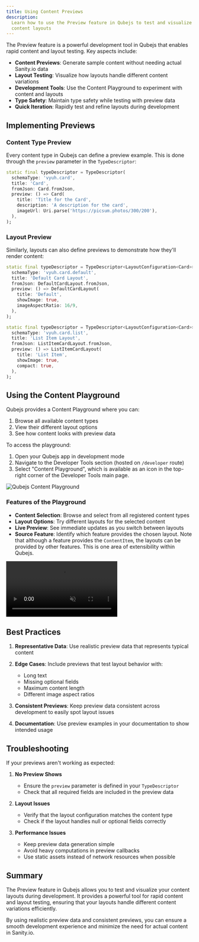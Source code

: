 ```yaml
---
title: Using Content Previews
description:
  Learn how to use the Preview feature in Qubejs to test and visualize your
  content layouts
---
```



The Preview feature is a powerful development tool in Qubejs that enables rapid
content and layout testing. Key aspects include:

- **Content Previews**: Generate sample content without needing actual Sanity.io
  data
- **Layout Testing**: Visualize how layouts handle different content variations
- **Development Tools**: Use the Content Playground to experiment with content
  and layouts
- **Type Safety**: Maintain type safety while testing with preview data
- **Quick Iteration**: Rapidly test and refine layouts during development

## Implementing Previews

### Content Type Preview

Every content type in Qubejs can define a preview example. This is done through
the `preview` parameter in the `TypeDescriptor`:

```dart
static final typeDescriptor = TypeDescriptor(
  schemaType: 'vyuh.card',
  title: 'Card',
  fromJson: Card.fromJson,
  preview: () => Card(
    title: 'Title for the Card',
    description: 'A description for the card',
    imageUrl: Uri.parse('https://picsum.photos/300/200'),
  ),
);
```

### Layout Preview

Similarly, layouts can also define previews to demonstrate how they'll render
content:

<Tabs>
  <TabItem label="Default Layout">
    
```dart
static final typeDescriptor = TypeDescriptor<LayoutConfiguration<Card>>(
  schemaType: 'vyuh.card.default',
  title: 'Default Card Layout',
  fromJson: DefaultCardLayout.fromJson,
  preview: () => DefaultCardLayout(
    title: 'Default',
    showImage: true,
    imageAspectRatio: 16/9,
  ),
);
```

  </TabItem>

  <TabItem label="List Item Layout">

```dart
static final typeDescriptor = TypeDescriptor<LayoutConfiguration<Card>>(
  schemaType: 'vyuh.card.list',
  title: 'List Item Layout',
  fromJson: ListItemCardLayout.fromJson,
  preview: () => ListItemCardLayout(
    title: 'List Item',
    showImage: true,
    compact: true,
  ),
);
```

  </TabItem>

</Tabs>

## Using the Content Playground

Qubejs provides a Content Playground where you can:

1. Browse all available content types
2. View their different layout options
3. See how content looks with preview data

To access the playground:

1. Open your Qubejs app in development mode
2. Navigate to the Developer Tools section (hosted on `/developer` route)
3. Select "Content Playground", which is available as an icon in the top-right
   corner of the Developer Tools main page.

<Image
  src={contentPlaygroundEntryImage}
  alt="Qubejs Content Playground"
  height={400}
/>

### Features of the Playground

- **Content Selection**: Browse and select from all registered content types
- **Layout Options**: Try different layouts for the selected content
- **Live Preview**: See immediate updates as you switch between layouts
- **Source Feature**: Identify which feature provides the chosen layout. Note
  that although a feature provides the `ContentItem`, the layouts can be
  provided by other features. This is one area of extensibility within Qubejs.

<video
  src={playgroundVideo}
  autoplay
  muted
  loop
  playsinline
  controls
  height={400}
  width={300}
/>

## Best Practices

1. **Representative Data**: Use realistic preview data that represents typical
   content
2. **Edge Cases**: Include previews that test layout behavior with:

   - Long text
   - Missing optional fields
   - Maximum content length
   - Different image aspect ratios

3. **Consistent Previews**: Keep preview data consistent across development to
   easily spot layout issues

4. **Documentation**: Use preview examples in your documentation to show
   intended usage

## Troubleshooting

If your previews aren't working as expected:

1. **No Preview Shows**

   - Ensure the `preview` parameter is defined in your `TypeDescriptor`
   - Check that all required fields are included in the preview data

2. **Layout Issues**

   - Verify that the layout configuration matches the content type
   - Check if the layout handles null or optional fields correctly

3. **Performance Issues**
   - Keep preview data generation simple
   - Avoid heavy computations in preview callbacks
   - Use static assets instead of network resources when possible

## Summary

The Preview feature in Qubejs allows you to test and visualize your content
layouts during development. It provides a powerful tool for rapid content and
layout testing, ensuring that your layouts handle different content variations
efficiently.

By using realistic preview data and consistent previews, you can ensure a smooth
development experience and minimize the need for actual content in Sanity.io.
